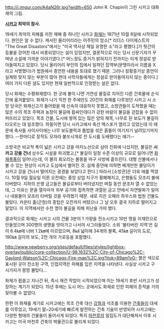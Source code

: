 http://i.imgur.com/A4aN26r.jpg?width=650
John R. Chapin이 그린 시카고 대화재의 그림.

'''[[시카고]] 최악의 참사.'''

19세기 최악의 피해를 끼친 재해 중 하나인 시카고 [[화재]]는 1871년 10월 8일에 시작되었다. 원인은 알 수 없다. 캐서린 올리어리라는 이주민의 암소[* 리더스 다이제스트의 "The Great Disastors"에서는 "미국 역사상 제일 유명한 소"라고 평했다.]가 헛간의 등불을 걷어찬 데서 비롯되었다는 설이 있었지만, 결론적으로 이는 당시 신문기자가 꾸며낸 소설에 가까운 이야기였다.[* 어느정도 증거가 밝혀지기 전까지는 이게 정설로 받아들여지고 있었다. 당시 올리어리 부인의 집에서 일하던 잡역부(문맹이라서 이름을 X라고 서명했다)가 법원에서 증언한 내용을 토대로 했기 때문. 그러나 정황증거상 증언이 실제와 맞지 않는 부분이 많아 현대 사학자들에게는 정설로 받아들여지지 않는 중이다.] 여러 가지 다른 설도 있지만 현재 일반적으로 인정받는 설은 없다.

당시 화재는 수평화재였다. 한 곳에 불이 나면 가연성 물질로 지어진 다른 건축물에 순식간에 옮겨붙었다. 화재가 나기 직전 한 주에만도 20건의 화재를 다루었던 시카고 시 소방 당국은 화재신고가 들어왔을 때 신속히 대응하지 못했고, 소방관들이 도착했을 때는 많은 수의 목조 주택과 농장이 불길에 휩싸인데다가 강한 바람이 불길을 걷잡을 수 없이 퍼뜨리고 있었다. 목조 건물, 도시에 쌓여 있는 많은 양의 재목, 나무로 된 보도가 불길이 타오르는 데 일조했다. 하필이면 당시 시카고에서 축산 엑스포가 열리고 있었는데 이 때문에 축사들 사이사이에는 나무 보도블럭과 톱밥을 섞은 흙들이 여기저기 널려있기까지 했다. --한마디로 장작도 모자라 불쏘시개로 전 도시를 도배했다는 얘기--

소방국은 비교적 폭이 넓은 시카고 강을 마지노선으로 삼아 진화에 나섰지만, 불길은 '''시카고 강을 건너''' 상수도 시설을 파괴했고,[* 불길이 일정 수준 이상의 규모로 일어나면 [[화재폭풍]]이 일어나는데, 이 불의 회오리는 불똥을 마구 사방에 흩뜨린다. 대형 산불에서나 볼 수 있는 현상이 시카고 도심에서 벌어진 것. 실제 증언에 의하면 베개만한 불덩이가 시카고 강을 건너서 떨어지는 광경을 보았다고 한다.] 따라서 [소방관]은 더욱 애를 먹었다. 10월 9일 월요일 이른 오전에는 중앙 상업 지구가 황폐해지고, 은행들도 모조리 불에 타버렸다. 지하의 은행 금고들은 불길로부터 버텨냈지만 며칠 동안 문조차 열 수 없었는데, 그 이유는 문을 열자마자 외부 공기와 접촉하면 과열된 금고 안에서 자연발화가 일어나 내용물이 모조리 타버릴 것을 우려했기 때문. 새로 지은 오페라 하우스와 법원 건물도 불탔다. 카운티 홀(군청)의 종탑은 오전까지 버텼으나 그 날 오후 결국 지하로 떨어지고 말았다. 이 지역에서만 수천 명이 불길을 피해 피난을 가야 했다. 

결과적으로 화재는 시카고 시의 건물 3분의 1 가량을 전소시키고 10만 명을 이재민으로 만들었으며 300명의 생명을 앗아가고 나서야 사그라들었다. 소위 '불타버린 지역'은 길이 6.4㎞에 너비 1.2㎞에 이르렀으며, 8㎢ 넓이에 34개의 블록, 45㎞ 길이의 도로, 190㎞ 길이의 보도, 2천 개의 가로등을 포함했다.

http://www.newberry.org/sites/default/files/styles/lightbox-overlay/public/core-collection/U-98.1632%2C-City-of-Chicago%2C-Gaylord-Watson%2C-Chicago-Fire-map%2C.jpg?itok=89am1yG-
붉은 색으로 표시된 곳이 전소된 구역, 인접지역은 피해를 입은 지역을 나타낸다. 사실상 시카고 구 시가지가 몽땅 불탔다...

화재가 휩쓸고 지나간 뒤, 즉시 재건 작업이 시작되었으며 이는 19세기 후반 시카고가 성장하는 계기가 되었다. 15년 후에는 도시 어느 곳에서도 화재로 인한 피해의 흔적을 거의 찾아볼 수 없었다.

한편 이 화재를 계기로 시카고에는 목조 건축 대신 [[강철]]과 석조를 이용한 [[건축]]들이 대세를 이루었고, 19세기 말~20세기에 빠르게 발전하는 건축 기술이 반영되어 시카고에는 다양한 형태의 건물들이 들어서게 되었다. 특히 [[마천루]]의 밀집도가 대단해져서 이후 시카고는 미국 마천루 건축의 박물관으로 불리게 되었다.
